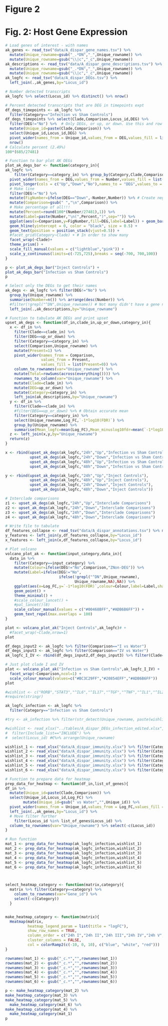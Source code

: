# Figure 2

# Fig. 2: Host Gene Expression

```r
# Load genes of interest - with names
ak_genes <- read_tsv("data/A_dispar_gene_names.tsv") %>% 
  mutate(Unique_rowname=gsub("_.*DN","_",Unique_rowname)) %>% 
  mutate(Unique_rowname=gsub("\\|c","_c",Unique_rowname))
ak_descriptions <- read_tsv("data/A_dispar_gene_descriptions.tsv") %>% 
  mutate(Unique_rowname=gsub("_.*DN","_",Unique_rowname)) %>% 
  mutate(Unique_rowname=gsub("\\|c","_c",Unique_rowname)) 
ak_logfc <- read_tsv("data/A_dispar_DEGs.tsv") %>% 
  left_join(.,ak_genes,by="Locus_id")

# Number detected transcripts
ak_logfc %>% select(Locus_id) %>% distinct() %>% nrow()

# Percent detected transcripts that are DEG in timepoints expt
df_degs_timepoints <- ak_logfc %>% 
  filter(Category=="Infection vs Sham Controls")
df_degs_timepoints %>% select(Clade,Comparison,Locus_id,DEG) %>% 
  filter(DEG!="No") %>%  # Only DEGs, or up, or down. Use this and row numbers to count.
  mutate(Unique_id=paste(Clade,Comparison)) %>% 
  select(Unique_id,Locus_id,DEG) %>% 
  pivot_wider(names_from = Unique_id,values_from = DEG,values_fill = list(DEG="No")) %>% 
  nrow()
# Calculate percent (2.49%)
100*(685/27481)

# Function to bar plot AK DEGs
plot_ak_degs_bar <- function(category_in){
ak_logfc %>% 
    filter(Category==category_in) %>% group_by(Category,Clade,Comparison,DEG) %>% summarise(Number=n()) %>% 
  pivot_wider(names_from = DEG,values_from = Number,values_fill = list(Number=0)) %>% 
  pivot_longer(cols = c("Up","Down","No"),names_to = "DEG",values_to = "Number") %>% 
  # Make line
  filter(DEG!="No") %>% 
  mutate(FigNumber=ifelse(DEG=="Down",-Number,Number)) %>% # Create negative number
  mutate(Comparison=gsub(" ","\n",Comparison)) %>% 
  # Make percentage of all!!!
  mutate(Percent=round(100*(Number/27481),1)) %>% 
  mutate(Label=paste(Number,"\n(",Percent,")",sep="")) %>% 
  ggplot(aes(x=Comparison,y=FigNumber,fill=DEG,label=Label)) + geom_bar(stat = "identity") +
  geom_hline(yintercept = 0, color = "black", size = 0.5) +
  geom_text(position = position_stack(vjust=0.5)) +
  #facet_grid(Category~Clade) + # In order to show many 
  facet_wrap(~Clade)+
  theme_prism() +
  scale_fill_manual(values = c("lightblue","pink")) +
  scale_y_continuous(limits=c(-725,725),breaks = seq(-700, 700,100))
}

p <- plot_ak_degs_bar("Inject Controls") +
plot_ak_degs_bar("Infection vs Sham Controls")
p
```

```r
# Select only the DEGs to get their names
ak_degs <- ak_logfc %>% filter(DEG!="No") %>% 
  group_by(Unique_rowname) %>% 
  summarise(Number=n()) %>% arrange(desc(Number)) %>% 
  #filter(!grepl("^DN",Unique_rowname)) # Not many didn't have a gene name
  left_join(.,ak_descriptions,by="Unique_rowname")

# Function to tabulate AK DEGs and print upset
upset_ak_degs <- function(df_in,clade_in,up_or_down,category_in){
  x <- df_in %>% 
    filter(Clade==clade_in) %>% 
    filter(DEG==up_or_down) %>% 
    filter(Category==category_in) %>% 
    select(Comparison,Unique_rowname) %>% 
    mutate(Present=1) %>% 
    pivot_wider(names_from = Comparison,
                values_from = Present,
                values_fill = list(Present=0)) %>% 
    column_to_rownames(var="Unique_rowname") %>% 
    mutate(Total=rowSums(across(everything()))) %>% 
    rownames_to_column(var="Unique_rowname") %>% 
    mutate(Clade=clade_in) %>% 
    mutate(DEG=up_or_down) %>% 
    mutate(Category=category_in) %>% 
    left_join(ak_descriptions,by="Unique_rowname")
  y <- df_in %>% 
    filter(Clade==clade_in) %>% 
    #filter(DEG==up_or_down) %>% # Obtain accurate mean
    filter(Category==category_in) %>% 
    select(Unique_rowname,Log_FC,`-1*log10(FDR)`) %>% 
    group_by(Unique_rowname) %>% 
    summarise(Mean_logfc=mean(Log_FC),Mean_minuslog10fdr=mean(`-1*log10(FDR)`))
  z <- left_join(x,y,by="Unique_rowname")
  return(z)
}

x <- rbind(upset_ak_degs(ak_logfc,"24h","Up","Infection vs Sham Controls"),
           upset_ak_degs(ak_logfc,"24h","Down","Infection vs Sham Controls"),
           upset_ak_degs(ak_logfc,"48h","Up","Infection vs Sham Controls"),
           upset_ak_degs(ak_logfc,"48h","Down","Infection vs Sham Controls"))

y <- rbind(upset_ak_degs(ak_logfc,"24h","Up","Inject Controls"),
           upset_ak_degs(ak_logfc,"48h","Up","Inject Controls"),
           upset_ak_degs(ak_logfc,"24h","Down","Inject Controls"),
           upset_ak_degs(ak_logfc,"48h","Down","Inject Controls"))

# Interclade comparisons
z1 <- upset_ak_degs(ak_logfc,"24h","Up","Interclade Comparisons")
z2 <- upset_ak_degs(ak_logfc,"24h","Down","Interclade Comparisons")
z3 <- upset_ak_degs(ak_logfc,"24h","Down","Interclade Comparisons")
z4 <- upset_ak_degs(ak_logfc,"48h","Down","Interclade Comparisons")

# Write file to tabulate
df_features_collapse <- read_tsv("data/A_dispar_annotations.tsv") %>% mutate(Feature=paste(Go_term,Description)) %>% select(Locus_id,Feature) %>% unique() %>% group_by(Locus_id) %>% summarise(Features=paste(Feature,collapse=";")) 
y_features <- left_join(y,df_features_collapse,by="Locus_id")
x_features <- left_join(x,df_features_collapse,by="Locus_id")

# Plot volcano
volcano_plot_ak <- function(input_category,data_in){
  data_in %>% 
    filter(Category==input_category) %>% 
    mutate(Colour=ifelse(DEG!="No",Comparison,"ZNon-DEG")) %>% 
    mutate(Label=ifelse(DEG!="No",
                        ifelse(!grepl("^DN",Unique_rowname),
                               Unique_rowname,NA),NA)) %>% 
    ggplot(aes(x=Log_FC,y=`-1*log10(FDR)`,colour=Colour,label=Label,shape=Clade)) +
    geom_point() +
    theme_minimal() +
    #scale_colour_lancet() +
    #pal_lancet()(8)
    scale_colour_manual(values = c("#00468BFF","#ADB6B6FF")) +
    geom_text_repel(max.overlaps = 100) 
}

plot <- volcano_plot_ak("Inject Controls",ak_logfc)# +
  #facet_wrap(~Clade,nrow=1)
plot

```

```r

df_degs_input2 <- ak_logfc %>% filter(Comparison=="I vs Water")
df_degs_input3 <- ak_logfc %>% filter(Comparison=="IV vs Water")
ak_logfc_I_IV <- rbind(df_degs_input2,df_degs_input3) %>% filter(Clade=="48h")

# Just plot clade I and IV
plot <- volcano_plot_ak("Infection vs Sham Controls",ak_logfc_I_IV) + 
  facet_wrap(~Comparison,ncol=1) +
  scale_colour_manual(values=c("#BC3C29FF","#20854EFF","#ADB6B6FF"))
plot
```

```r
#wishlist <- c("RORB","STAT3","^IL6","^IL17","^TGF","^TNF","^IL1","^IL2","^IFN","NLRP3")
#require(stringr)

ak_logfc_infection <- ak_logfc %>% 
  filter(Category=="Infection vs Sham Controls")

#try <- ak_infection %>% filter(str_detect(Unique_rowname, paste(wishlist, collapse = "|")))# %>% select(gene_name) %>% unique() %>% filter(!str_detect(gene_name,"EMIL"))

#wishlist <- read_xlsx("../tables/A_dispar_DEGs_infection_edited.xlsx",sheet = #"Select_genes_for_heatmap") %>% 
#  filter(Include_list=="INCLUDE") %>% 
#  select(Locus_id) #€%>% arrange(Unique_rowname)

wishlist_1 <- read_xlsx("data/A_dispar_immunity.xlsx") %>% filter(Category=="Not differentially expressed in any")
wishlist_2 <- read_xlsx("data/A_dispar_immunity.xlsx") %>% filter(Category=="Stress Response")
wishlist_3 <- read_xlsx("data/A_dispar_immunity.xlsx") %>% filter(Category=="Complement System")
wishlist_4 <- read_xlsx("data/A_dispar_immunity.xlsx") %>% filter(Category=="Transcription Factor and Cellular Signalling")
wishlist_5 <- read_xlsx("data/A_dispar_immunity.xlsx") %>% filter(Category=="Pathogen Sensors and Pattern Recognition")
wishlist_6 <- read_xlsx("data/A_dispar_immunity.xlsx") %>% filter(Category=="Nutritional Immunity")

# Function to prepare data for heatmap
prep_data_for_heatmap <- function(df_in,list_of_genes){
df_in %>% 
  mutate(Unique_id=paste(Clade,Comparison)) %>% 
  select(Unique_id,Locus_id,Log_FC) %>% 
        mutate(Unique_id=gsub(" vs Water","",Unique_id)) %>% 
  pivot_wider(names_from = Unique_id,values_from = Log_FC,values_fill = list(Log_FC=0)) %>% 
  left_join(.,ak_genes,by="Locus_id") %>% 
  # Move filter further
    filter(Locus_id %in% list_of_genes$Locus_id) %>% 
  column_to_rownames(var="Unique_rowname") %>% select(-c(Locus_id))
}

# Run function
mat_1 <- prep_data_for_heatmap(ak_logfc_infection,wishlist_1)
mat_2 <- prep_data_for_heatmap(ak_logfc_infection,wishlist_2)
mat_3 <- prep_data_for_heatmap(ak_logfc_infection,wishlist_3)
mat_4 <- prep_data_for_heatmap(ak_logfc_infection,wishlist_4)
mat_5 <- prep_data_for_heatmap(ak_logfc_infection,wishlist_5)
mat_6 <- prep_data_for_heatmap(ak_logfc_infection,wishlist_6)



select_heatmap_category <- function(matrix,category){
  matrix %>% filter(Category==category) %>% 
    column_to_rownames(var="Gene_id") %>% 
    select(-c(Category)) 
  }


make_heatmap_category <- function(matrix){
  Heatmap(matrix, 
          heatmap_legend_param = list(title = "logFC"),
          show_row_names = TRUE,
          column_order = c("24h I","24h II","24h III","24h IV","24h V","48h I","48h II","48h III","48h IV","48h V"),
          cluster_columns = FALSE,
          col = colorRamp2(c(-10, 0, 10), c("blue", "white", "red")))
}

rownames(mat_1) <- gsub("_c.*","",rownames(mat_1))
rownames(mat_2) <- gsub("_c.*","",rownames(mat_2))
rownames(mat_3) <- gsub("_c.*","",rownames(mat_3))
rownames(mat_4) <- gsub("_c.*","",rownames(mat_4))
rownames(mat_5) <- gsub("_c.*","",rownames(mat_5))
rownames(mat_6) <- gsub("_c.*","",rownames(mat_6))

p <- make_heatmap_category(mat_2) %v%
make_heatmap_category(mat_3) %v%
make_heatmap_category(mat_5) %v%
  make_heatmap_category(mat_6) %v%
make_heatmap_category(mat_4) %v%
  make_heatmap_category(mat_1) 
p
```






